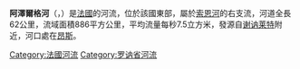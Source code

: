 {{noteTA
|G1=法国地名
|G2=单位
}}
{{Infobox river
| name              = 阿澤爾格河
| native_name       = Azergues 
| image             = AzerguesChazayMarcilly.jpg 
| image_caption     = 
| map               = Azergues.png
| source1_location  = 
| mouth_location    = [[索恩河|索恩河]] 
| mouth_coordinates = {{coord|45|56|30|N|4|43|45|E|name=Saône-Azergues|display=inline,title}}
| progression       = {{RSaône}}
| subdivision_type1 = [[世界政區索引|国家]]
| subdivision_name1 = {{FR}}
| length            = {{convert|62|km|abbr=on}} 
| source1_elevation = 
| discharge1_avg    = {{convert|7,5|m3/s|cuft/s|abbr=on}}
| basin_size        = {{convert|886|km2|mi2|abbr=on}}
}}
'''阿澤爾格河'''（{{lang-fr|Azergues}}，{{IPA-fr|azɛʁɡ}}）是[[法國|法國]]的河流，位於該國東部，屬於[[索恩河|索恩河]]的右支流，河道全長62公里，流域面積886平方公里，平均流量每秒7.5立方米，發源自[[谢讷莱特|谢讷莱特]]附近，河口處在[[昂斯_(罗讷省)|昂斯]]。

{{France-geo-stub}}
[[Category:法國河流|Category:法國河流]]
[[Category:罗讷省河流|Category:罗讷省河流]]